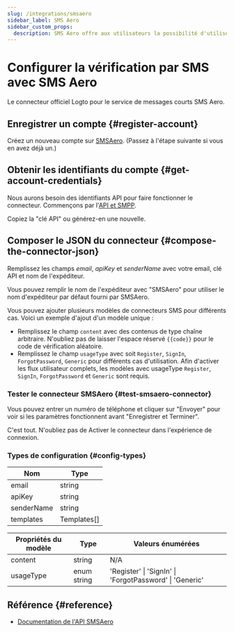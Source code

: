 ```yaml
---
slug: /integrations/smsaero
sidebar_label: SMS Aero
sidebar_custom_props:
  description: SMS Aero offre aux utilisateurs la possibilité d'utiliser le mailing SMS en 5 minutes sans consulter le contrat. Les développeurs se voient proposer une API pratique avec des classes accessibles et un support chat 24h/24 et 7j/7.
---
```



# Configurer la vérification par SMS avec SMS Aero

Le connecteur officiel Logto pour le service de messages courts SMS Aero.

<GuideTip />

## Enregistrer un compte \{#register-account}

Créez un nouveau compte sur [SMSAero](https://smsaero.ru/). (Passez à l'étape suivante si vous en avez déjà un.)

## Obtenir les identifiants du compte \{#get-account-credentials}

Nous aurons besoin des identifiants API pour faire fonctionner le connecteur. Commençons par
l'[API et SMPP](https://smsaero.ru/cabinet/settings/apikey/).

Copiez la "clé API" ou générez-en une nouvelle.

## Composer le JSON du connecteur \{#compose-the-connector-json}

Remplissez les champs _email_, _apiKey_ et _senderName_ avec votre email, clé API et nom de l'expéditeur.

Vous pouvez remplir le nom de l'expéditeur avec "SMSAero" pour utiliser le nom d'expéditeur par défaut fourni par SMSAero.

Vous pouvez ajouter plusieurs modèles de connecteurs SMS pour différents cas. Voici un exemple d'ajout d'un modèle unique :

- Remplissez le champ `content` avec des contenus de type chaîne arbitraire. N'oubliez pas de laisser l'espace réservé `{{code}}` pour
  le code de vérification aléatoire.
- Remplissez le champ `usageType` avec soit `Register`, `SignIn`, `ForgotPassword`, `Generic` pour différents cas d'utilisation.
  Afin d'activer les flux utilisateur complets, les modèles avec usageType `Register`, `SignIn`, `ForgotPassword` et `Generic` sont
  requis.

### Tester le connecteur SMSAero \{#test-smsaero-connector}

Vous pouvez entrer un numéro de téléphone et cliquer sur "Envoyer" pour voir si les paramètres fonctionnent avant "Enregistrer et Terminer".

C'est tout. N'oubliez pas de <MainSiteUrl href="/connectors/sms-connectors/#enable-phone-number-for-end-user-flows">Activer le connecteur dans l'expérience de connexion</MainSiteUrl>.

### Types de configuration \{#config-types}

| Nom        | Type        |
| ---------- | ----------- |
| email      | string      |
| apiKey     | string      |
| senderName | string      |
| templates  | Templates[] |

| Propriétés du modèle | Type        | Valeurs énumérées                                       |
| -------------------- | ----------- | ------------------------------------------------------- |
| content              | string      | N/A                                                     |
| usageType            | enum string | 'Register' \| 'SignIn' \| 'ForgotPassword' \| 'Generic' |

## Référence \{#reference}

- [Documentation de l'API SMSAero](https://smsaero.ru/integration/documentation/api/)
